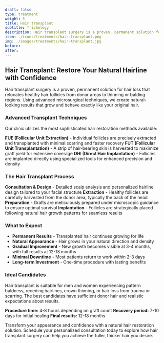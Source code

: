 ---
draft: false
type: treatment
weight: 5
title: Hair transplant
subtitle: Trichology 
description: Hair transplant surgery is a proven, permanent solution for hair loss that relocates healthy hair follicles from donor areas to thinning or balding regions. Using advanced microsurgical techniques, we create natural-looking results that grow and behave exactly like your original hair.
icon: ./icons/treatments/hair-transplant.png
img: ./images/treatments/hair-transplant.jpg
before:
after:
---

## Hair Transplant: Restore Your Natural Hairline with Confidence

Hair transplant surgery is a proven, permanent solution for hair loss that relocates healthy hair follicles from donor areas to thinning or balding regions. Using advanced microsurgical techniques, we create natural-looking results that grow and behave exactly like your original hair.

### Advanced Transplant Techniques

Our clinic utilizes the most sophisticated hair restoration methods available:

**FUE (Follicular Unit Extraction)** - Individual follicles are precisely extracted and transplanted with minimal scarring and faster recovery
**FUT (Follicular Unit Transplantation)** - A strip of hair-bearing skin is harvested to maximize graft yield for extensive coverage
**DHI (Direct Hair Implantation)** - Follicles are implanted directly using specialized tools for enhanced precision and density

### The Hair Transplant Process

**Consultation & Design** - Detailed scalp analysis and personalized hairline design tailored to your facial structure
**Extraction** - Healthy follicles are carefully harvested from the donor area, typically the back of the head
**Preparation** - Grafts are meticulously prepared under microscopic guidance to ensure optimal survival
**Implantation** - Follicles are strategically placed following natural hair growth patterns for seamless results

### What to Expect

- **Permanent Results** - Transplanted hair continues growing for life
- **Natural Appearance** - Hair grows in your natural direction and density
- **Gradual Improvement** - New growth becomes visible at 3-4 months, with full results at 12-18 months
- **Minimal Downtime** - Most patients return to work within 2-3 days
- **Long-term Investment** - One-time procedure with lasting benefits

### Ideal Candidates

Hair transplant is suitable for men and women experiencing pattern baldness, receding hairlines, crown thinning, or hair loss from trauma or scarring. The best candidates have sufficient donor hair and realistic expectations about results.

**Procedure time:** 4-8 hours depending on graft count
**Recovery period:** 7-10 days for initial healing
**Final results:** 12-18 months

Transform your appearance and confidence with a natural hair restoration solution. Schedule your personalized consultation today to explore how hair transplant surgery can help you achieve the fuller, thicker hair you desire.